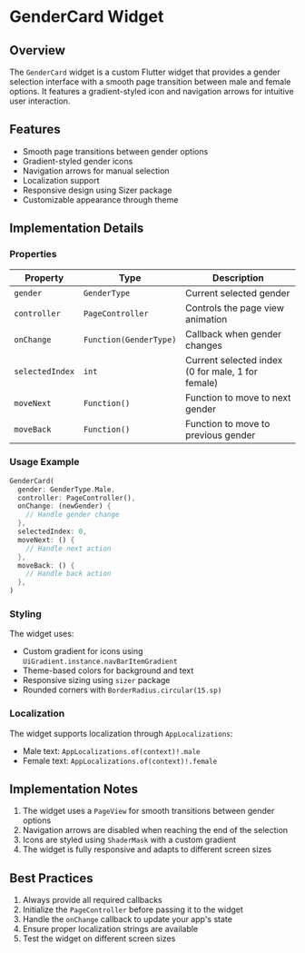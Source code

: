 # GenderCard Widget 

## Overview
The `GenderCard` widget is a custom Flutter widget that provides a gender selection interface with a smooth page transition between male and female options. It features a gradient-styled icon and navigation arrows for intuitive user interaction.

## Features
- Smooth page transitions between gender options
- Gradient-styled gender icons
- Navigation arrows for manual selection
- Localization support
- Responsive design using Sizer package
- Customizable appearance through theme

## Implementation Details

### Properties
| Property | Type | Description |
|----------|------|-------------|
| `gender` | `GenderType` | Current selected gender |
| `controller` | `PageController` | Controls the page view animation |
| `onChange` | `Function(GenderType)` | Callback when gender changes |
| `selectedIndex` | `int` | Current selected index (0 for male, 1 for female) |
| `moveNext` | `Function()` | Function to move to next gender |
| `moveBack` | `Function()` | Function to move to previous gender |

### Usage Example
```dart
GenderCard(
  gender: GenderType.Male,
  controller: PageController(),
  onChange: (newGender) {
    // Handle gender change
  },
  selectedIndex: 0,
  moveNext: () {
    // Handle next action
  },
  moveBack: () {
    // Handle back action
  },
)
```

### Styling
The widget uses:
- Custom gradient for icons using `UiGradient.instance.navBarItemGradient`
- Theme-based colors for background and text
- Responsive sizing using `sizer` package
- Rounded corners with `BorderRadius.circular(15.sp)`

### Localization
The widget supports localization through `AppLocalizations`:
- Male text: `AppLocalizations.of(context)!.male`
- Female text: `AppLocalizations.of(context)!.female`

## Implementation Notes
1. The widget uses a `PageView` for smooth transitions between gender options
2. Navigation arrows are disabled when reaching the end of the selection
3. Icons are styled using `ShaderMask` with a custom gradient
4. The widget is fully responsive and adapts to different screen sizes

## Best Practices
1. Always provide all required callbacks
2. Initialize the `PageController` before passing it to the widget
3. Handle the `onChange` callback to update your app's state
4. Ensure proper localization strings are available
5. Test the widget on different screen sizes

